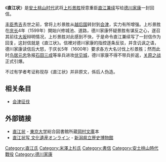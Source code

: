 {{japanese|japanese=直江状|kana=なおえじょう|romaji=}}
《'''直江状'''》是[[安土桃山时代|安土桃山时代]]武将[[上杉景胜|上杉景胜]]授意重臣[[直江兼续|直江兼续]]写给[[德川家康|德川家康]]一封回信。

[[丰臣秀吉|丰臣秀吉]]去世之前，曾将上杉景胜从[[越后国|越后国]]转封到[[会津藩|会津]]，实力有所增强。上杉景胜在[[庆长|庆长]]4年（1599年）開始兴修城池、道路，德川家康怀疑景胜有谋反之心，遂召其前往[[大阪市|大坂]]辩明情况，上杉景胜对此感到不快，于是命令直江兼续写了一封信作为回复，这封信就是《直江状》。信裡对德川家康的指控逐条反驳，并含讥讽之语，德川家康读信后大怒，于庆长5年（1600年）要求各方大名讨伐上杉景胜；然而此时[[鸟居元忠|鸟居元忠]]急报[[石田三成|石田三成]]等率兵进攻[[伏见城|伏见城]]，德川家康不得不带兵折返，[[关原之战|关原之战]]正式引爆。

不过有学者考证称现存《直江状》并非原文，係后人伪造。

== 相关条目 ==
* [[会津征伐|会津征伐]]

== 外部链接 ==
* [http://rarebook.dl.itc.u-tokyo.ac.jp/naoe/ 直江状] {{Wayback|url=http://rarebook.dl.itc.u-tokyo.ac.jp/naoe/ |date=20170907053457 }} - [[東京大学|東京大学]]総合図書館所蔵[[岡村文庫|岡村文庫]]本
* [http://bunka.nii.ac.jp/SearchDetail.do?heritageId=164342 直江状写 文化遺産オンライン] - [[新潟県立歴史博物館|新潟県立歴史博物館]]

[[Category:直江氏|Category:直江氏]]
[[Category:米澤上杉氏|Category:米澤上杉氏]]
[[Category:書信|Category:書信]]
[[Category:安土桃山時代戰役|Category:安土桃山時代戰役]]
[[Category:德川家康|Category:德川家康]]